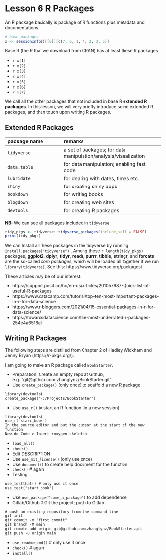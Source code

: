# Lesson 6 R Packages {#L6}

An R package basically is package of R functions plus metadata and documentations.

```r
# base packages
x <- sessionInfo()[[6]][c(7, 6, 1, 4, 2, 3, 5)]
```

Base R (the R that we download from CRAN) has at least these R packages

- `r x[1]`
- `r x[2]`
- `r x[3]`
- `r x[4]`
- `r x[5]`
- `r x[6]`
- `r x[7]`

We call all the other packages that not included in base R **extended R packages**. In this lesson, we will very briefly introduce some extended R packages, and then touch upon writing R packages.

## Extended R Packages

package name      | remarks
:-----------------|:-------------------------------
`tidyverse`       | a set of packages; for data manipulation/analysis/visualization
`data.table`      | for data manipulation; enabling fast code
`lubridate`       | for dealing with dates, times etc.
`shiny`           | for creating shiny apps
`bookdown`        | for writing books
`blogdown`        | for creating web sites
`devtools`        | for creating R packages

**NB:** We can see all packages included in `tidyverse`
```r
tidy_pkgs <- tidyverse::tidyverse_packages(include_self = FALSE)
print(tidy_pkgs)
```
We can Install all these packages in the tidyverse by running `install.packages("tidyverse")` .
Among these `r length(tidy_pkgs)` packages, **ggplot2**, **dplyr**, **tidyr**,
**readr**, **purrr**, **tibble**, **stringr**, and **forcats** are the so-called *core packages*, which will be loaded all together if we run `library(tidyverse)`. See this: https://www.tidyverse.org/packages/

These articles may be of our interest:

- https://support.posit.co/hc/en-us/articles/201057987-Quick-list-of-useful-R-packages
- https://www.datacamp.com/tutorial/top-ten-most-important-packages-in-r-for-data-science
- https://www.r-bloggers.com/2021/04/15-essential-packages-in-r-for-data-science/
- https://towardsdatascience.com/the-most-underrated-r-packages-254e4a6516a1



## Writing R Packages

The following steps are distilled from Chapter 2 of Hadley Wickham and Jenny Bryan (https://r-pkgs.org/).

I am going to make an R package called `BookStarter`.

- Preparation: Create an empty repo at Github, e.g. "git@github.com:zhanglynz/BookStarter.git"
- Use `create_package()` (only once) to scaffold a new R package
````
library(devtools)
create_package("F:/Projects/BookStarter") 
````
- Use `use_r()` to start an  R function (in a new session)
```` 
library(devtools)
use_r("start_book") 
In the source editor and put the cursor at the start of the new function
Now do Code > Insert roxygen skeleton
````
- `load_all()`
- `check()`
- Edit DESCRIPTION
- Use `use_mit_license()` (only use once)
- Use `document()` to create help document for the function
- `check()` # again
- Testing
````
use_testthat() # only use it once
use_test("start_book")
````
- Use `use_package("some_a_package")` to add  dependence
- Gitlab/Github # Git the project; push to Gitlab
````
# push an existing repository from the command line
git init
git commit -m "first commit"
git branch -M main
git remote add origin git@github.com:zhanglynz/BookStarter.git
git push -u origin main
````
- `use_readme_rmd()` # only use it once
- `check()` # again 
- `install()`

